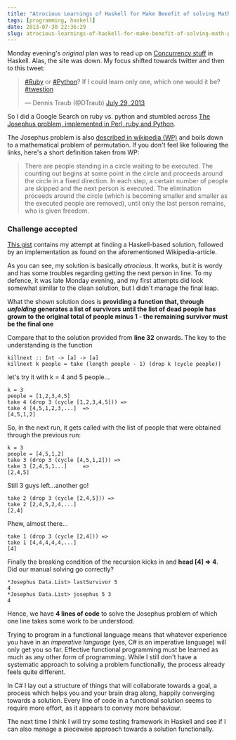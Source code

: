 ```yaml
---
title: "Atrocious Learnings of Haskell for Make Benefit of solving Math Problem"
tags: [programming, haskell]
date: 2013-07-30 22:36:29
slug: atrocious-learnings-of-haskell-for-make-benefit-of-solving-math-problem
---
```


Monday evening's _original_ plan was to read up on [Concurrency stuff][1] in Haskell. Alas, the site was down. My focus shifted towards twitter and then to this tweet:
<blockquote class="twitter-tweet"><p><a href="https://twitter.com/search?q=%23Ruby&amp;src=hash">#Ruby</a> or <a href="https://twitter.com/search?q=%23Python&amp;src=hash">#Python</a>? If I could learn only one, which one would it be? <a href="https://twitter.com/search?q=%23twestion&amp;src=hash">#twestion</a></p>&mdash; Dennis Traub (@DTraub) <a href="https://twitter.com/DTraub/statuses/361919012088709120">July 29, 2013</a></blockquote>
<script async src="//platform.twitter.com/widgets.js" charset="utf-8"></script>

So I did a Google Search on ruby vs. python and stumbled across [The Josephus problem, implemented in Perl, ruby and Python][2].

The Josephus problem is also [described in wikipedia (WP)][3] and boils down to a mathematical problem of permutation. If you don't feel like following the links, here's a short definition taken from WP:

>There are people standing in a circle waiting to be executed. The counting out 
>begins at some point in the circle and proceeds around the circle in a fixed 
>direction. In each step, a certain number of people are skipped and the next person
>is executed. 
>The elimination proceeds around the circle 
>(which is becoming smaller and smaller as the executed people are removed), 
>until only the last person 
>remains, who is given freedom.

### Challenge accepted

[This gist](https://gist.github.com/flq/6273665#file-josephus-hs) contains my attempt at finding a Haskell-based solution, followed by an implementation as found on the aforementioned Wikipedia-article.

As you can see, my solution is basically _atrocious_. It works, but it is wordy and has some troubles regarding getting the next person in line. To my defence, it was late Monday evening, and my first attempts did look somewhat similar to the clean solution, but I didn't manage the final leap.

What the shown solution does is **providing a function that, through _unfolding_ generates a list of survivors until the list of dead people has grown to the original total of people minus 1 - the remaining survivor must be the final one**

Compare that to the solution provided from **line 32** onwards. The key to the understanding is the function
	
	killnext :: Int -> [a] -> [a]
    killnext k people = take (length people - 1) (drop k (cycle people))

let's try it with k = 4 and 5 people...

	k = 3
	people = [1,2,3,4,5]
    take 4 (drop 3 (cycle [1,2,3,4,5])) => 
	take 4 [4,5,1,2,3,...] 	=>
	[4,5,1,2]

So, in the next run, it gets called with the list of people that were obtained through the previous run:

	k = 3
	people = [4,5,1,2]
    take 3 (drop 3 (cycle [4,5,1,2])) => 
	take 3 [2,4,5,1...] 	=>
	[2,4,5]

Still 3 guys left...another go!

	take 2 (drop 3 (cycle [2,4,5])) => 
	take 2 [2,4,5,2,4,...]
	[2,4]

Phew, almost there...

	take 1 (drop 3 (cycle [2,4])) => 
	take 1 [4,4,4,4,4,...]
	[4]

Finally the breaking condition of the recursion kicks in and **head [4] => 4**. Did our manual solving go correctly?

    *Josephus Data.List> lastSurvivor 5
    4
    *Josephus Data.List> josephus 5 3
    4

Hence, we have **4 lines of code** to solve the Josephus problem of which one line takes some work to be understood.

Trying to program in a functional language means that whatever experience you have in an *imperative language* (yes, C# is an imperative language) will only get you so far. Effective functional programming must be learned as much as any other form of programming. While I still don't have a systematic approach to solving a problem functionally, the process already feels quite different. 

In C# I lay out a structure of things that will collaborate towards a goal, a process which helps you and your brain drag along, happily converging towards a solution. Every line of code in a functional solution seems to require more effort, as it appears to convey more behaviour.

The next time I think I will try some testing framework in Haskell and see if I can also manage a piecewise approach towards a solution functionally. 
 

[1]: http://www.haskell.org/haskellwiki/Applications_and_libraries/Concurrency_and_parallelism
[2]: http://danvk.org/josephus.html
[3]: http://en.wikipedia.org/wiki/Josephus_problem